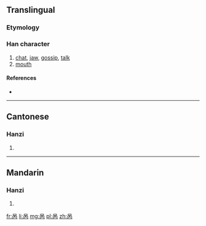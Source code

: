 {{also|咼}}
==Translingual==

===Etymology===
{{Han simp|咼}}

===Han character===
{{Han char|rn=30|rad=口|as=04|sn=7|four=|canj=口人月 (ROB), XX口人月 (XXROB)}}

# [[chat]], [[jaw]], [[gossip]], [[talk]]
# [[mouth]]

====References====
* {{Han ref|kx=0181.191|hdz=10589.040|uh=5459|ud=21593}}

----

==Cantonese==

===Hanzi===
{{yue-hanzi|jyut=|y=gwa3|tra=咼}}

# {{defn|lang=yue|sort=口04}}

----

==Mandarin==

===Hanzi===
{{cmn-hanzi|tra=咼|pin=[[guō]] ([[guo1]]), [[kuāi]] ([[kuai1]]), [[wāi]] ([[wai1]])|wg=kuo<sup>1</sup>, k'uai<sup>1</sup>, wai<sup>1</sup>}}

# {{defn|lang=cmn|sort=口04}}

[[fr:呙]]
[[li:呙]]
[[mg:呙]]
[[pl:呙]]
[[zh:呙]]